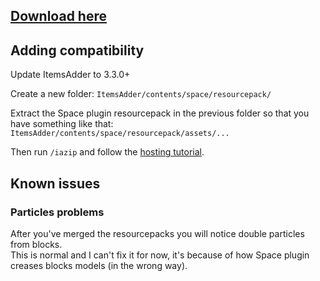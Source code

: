
## [Download here](https://www.spigotmc.org/resources/space.59572/)

## Adding compatibility


<Warning>
Update ItemsAdder to 3.3.0+
</Warning>


Create a new folder: `ItemsAdder/contents/space/resourcepack/`

Extract the Space plugin resourcepack in the previous folder so that you have something like that:\
`ItemsAdder/contents/space/resourcepack/assets/...`

Then run `/iazip` and follow the [hosting tutorial](/../plugin-usage/resourcepack-hosting/).

## Known issues

### Particles problems

After you've merged the resourcepacks you will notice double particles from blocks.\
This is normal and I can't fix it for now, it's because of how Space plugin creases blocks models (in the wrong way).